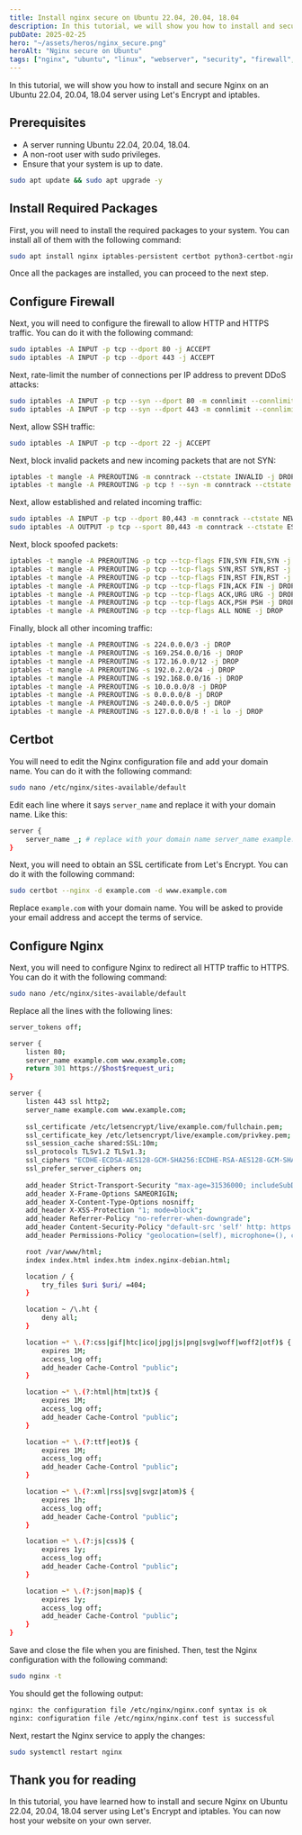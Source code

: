 ```yaml
---
title: Install nginx secure on Ubuntu 22.04, 20.04, 18.04
description: In this tutorial, we will show you how to install and secure Nginx on an Ubuntu 22.04, 20.04, 18.04 server using Let's Encrypt and iptables.
pubDate: 2025-02-25
hero: "~/assets/heros/nginx_secure.png"
heroAlt: "Nginx secure on Ubuntu"
tags: ["nginx", "ubuntu", "linux", "webserver", "security", "firewall", "iptables", "letsencrypt", "certbot"]
---
```


In this tutorial, we will show you how to install and secure Nginx on an Ubuntu 22.04, 20.04, 18.04 server using Let's Encrypt and iptables.

## Prerequisites

- A server running Ubuntu 22.04, 20.04, 18.04.
- A non-root user with sudo privileges.
- Ensure that your system is up to date.

```bash
sudo apt update && sudo apt upgrade -y
```

## Install Required Packages

First, you will need to install the required packages to your system. You can install all of them with the following command:

```bash
sudo apt install nginx iptables-persistent certbot python3-certbot-nginx curl -y
```

Once all the packages are installed, you can proceed to the next step.

## Configure Firewall

Next, you will need to configure the firewall to allow HTTP and HTTPS traffic. You can do it with the following command:

```bash
sudo iptables -A INPUT -p tcp --dport 80 -j ACCEPT
sudo iptables -A INPUT -p tcp --dport 443 -j ACCEPT
```

Next, rate-limit the number of connections per IP address to prevent DDoS attacks:

```bash
sudo iptables -A INPUT -p tcp --syn --dport 80 -m connlimit --connlimit-above 20 --connlimit-mask 24 -j DROP
sudo iptables -A INPUT -p tcp --syn --dport 443 -m connlimit --connlimit-above 20 --connlimit-mask 24 -j DROP
```

Next, allow SSH traffic:

```bash
sudo iptables -A INPUT -p tcp --dport 22 -j ACCEPT
```

Next, block invalid packets and new incoming packets that are not SYN:

```bash
iptables -t mangle -A PREROUTING -m conntrack --ctstate INVALID -j DROP
iptables -t mangle -A PREROUTING -p tcp ! --syn -m conntrack --ctstate NEW -j DROP
```

Next, allow established and related incoming traffic:

```bash
sudo iptables -A INPUT -p tcp --dport 80,443 -m conntrack --ctstate NEW,ESTABLISHED -j ACCEPT
sudo iptables -A OUTPUT -p tcp --sport 80,443 -m conntrack --ctstate ESTABLISHED -j ACCEPT
```

Next, block spoofed packets:

```bash
iptables -t mangle -A PREROUTING -p tcp --tcp-flags FIN,SYN FIN,SYN -j DROP
iptables -t mangle -A PREROUTING -p tcp --tcp-flags SYN,RST SYN,RST -j DROP
iptables -t mangle -A PREROUTING -p tcp --tcp-flags FIN,RST FIN,RST -j DROP
iptables -t mangle -A PREROUTING -p tcp --tcp-flags FIN,ACK FIN -j DROP
iptables -t mangle -A PREROUTING -p tcp --tcp-flags ACK,URG URG -j DROP
iptables -t mangle -A PREROUTING -p tcp --tcp-flags ACK,PSH PSH -j DROP
iptables -t mangle -A PREROUTING -p tcp --tcp-flags ALL NONE -j DROP
```

Finally, block all other incoming traffic:

```bash
iptables -t mangle -A PREROUTING -s 224.0.0.0/3 -j DROP 
iptables -t mangle -A PREROUTING -s 169.254.0.0/16 -j DROP 
iptables -t mangle -A PREROUTING -s 172.16.0.0/12 -j DROP 
iptables -t mangle -A PREROUTING -s 192.0.2.0/24 -j DROP 
iptables -t mangle -A PREROUTING -s 192.168.0.0/16 -j DROP 
iptables -t mangle -A PREROUTING -s 10.0.0.0/8 -j DROP 
iptables -t mangle -A PREROUTING -s 0.0.0.0/8 -j DROP 
iptables -t mangle -A PREROUTING -s 240.0.0.0/5 -j DROP 
iptables -t mangle -A PREROUTING -s 127.0.0.0/8 ! -i lo -j DROP
```

## Certbot

You will need to edit the Nginx configuration file and add your domain name. You can do it with the following command:

```bash
sudo nano /etc/nginx/sites-available/default
```

Edit each line where it says `server_name` and replace it with your domain name. Like this:

```bash
server {
    server_name _; # replace with your domain name server_name example.com www.example.com;
}
```

Next, you will need to obtain an SSL certificate from Let's Encrypt. You can do it with the following command:

```bash
sudo certbot --nginx -d example.com -d www.example.com
```

Replace `example.com` with your domain name. You will be asked to provide your email address and accept the terms of service.

## Configure Nginx

Next, you will need to configure Nginx to redirect all HTTP traffic to HTTPS. You can do it with the following command:

```bash
sudo nano /etc/nginx/sites-available/default
```

Replace all the lines with the following lines:

```bash
server_tokens off;

server {
    listen 80;
    server_name example.com www.example.com;
    return 301 https://$host$request_uri;
}

server {
    listen 443 ssl http2;
    server_name example.com www.example.com;
    
    ssl_certificate /etc/letsencrypt/live/example.com/fullchain.pem;
    ssl_certificate_key /etc/letsencrypt/live/example.com/privkey.pem;
    ssl_session_cache shared:SSL:10m;
    ssl_protocols TLSv1.2 TLSv1.3;
    ssl_ciphers "ECDHE-ECDSA-AES128-GCM-SHA256:ECDHE-RSA-AES128-GCM-SHA256:ECDHE-ECDSA-AES256-GCM-SHA384:ECDHE-RSA-AES256-GCM-SHA384:ECDHE-ECDSA-CHACHA20-POLY1305:ECDHE-RSA-CHACHA20-POLY1305:DHE-RSA-AES128-GCM-SHA256:DHE-RSA-AES256-GCM-SHA384";
    ssl_prefer_server_ciphers on;
    
    add_header Strict-Transport-Security "max-age=31536000; includeSubDomains; preload";
    add_header X-Frame-Options SAMEORIGIN;
    add_header X-Content-Type-Options nosniff;
    add_header X-XSS-Protection "1; mode=block";
    add_header Referrer-Policy "no-referrer-when-downgrade";
    add_header Content-Security-Policy "default-src 'self' http: https: data: blob: 'unsafe-inline'";
    add_header Permissions-Policy "geolocation=(self), microphone=(), camera=()";

    root /var/www/html;
    index index.html index.htm index.nginx-debian.html;

    location / {
        try_files $uri $uri/ =404;
    }

    location ~ /\.ht {
        deny all;
    }

    location ~* \.(?:css|gif|htc|ico|jpg|js|png|svg|woff|woff2|otf)$ {
        expires 1M;
        access_log off;
        add_header Cache-Control "public";
    }

    location ~* \.(?:html|htm|txt)$ {
        expires 1M;
        access_log off;
        add_header Cache-Control "public";
    }

    location ~* \.(?:ttf|eot)$ {
        expires 1M;
        access_log off;
        add_header Cache-Control "public";
    }

    location ~* \.(?:xml|rss|svg|svgz|atom)$ {
        expires 1h;
        access_log off;
        add_header Cache-Control "public";
    }

    location ~* \.(?:js|css)$ {
        expires 1y;
        access_log off;
        add_header Cache-Control "public";
    }

    location ~* \.(?:json|map)$ {
        expires 1y;
        access_log off;
        add_header Cache-Control "public";
    }
}
```

Save and close the file when you are finished. Then, test the Nginx configuration with the following command:

```bash
sudo nginx -t
```

You should get the following output:

```bash
nginx: the configuration file /etc/nginx/nginx.conf syntax is ok
nginx: configuration file /etc/nginx/nginx.conf test is successful
```

Next, restart the Nginx service to apply the changes:

```bash
sudo systemctl restart nginx
```

## Thank you for reading

In this tutorial, you have learned how to install and secure Nginx on Ubuntu 22.04, 20.04, 18.04 server using Let's Encrypt and iptables. You can now host your website on your own server.